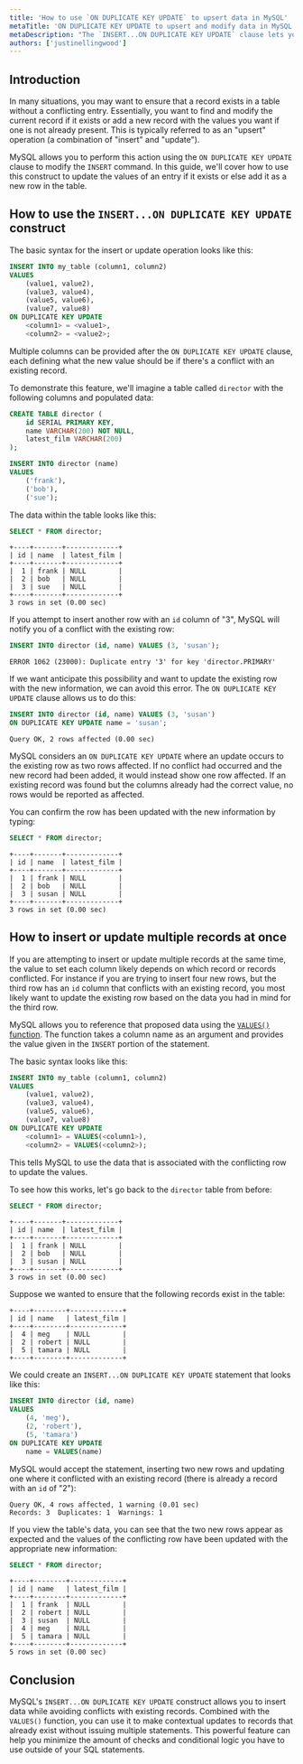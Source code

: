 ```yaml
---
title: 'How to use `ON DUPLICATE KEY UPDATE` to upsert data in MySQL'
metaTitle: 'ON DUPLICATE KEY UPDATE to upsert and modify data in MySQL'
metaDescription: "The `INSERT...ON DUPLICATE KEY UPDATE` clause lets you handle scenarios where a record should be modified if it exists and added if it does not exist."
authors: ['justinellingwood']
---
```


## Introduction

In many situations, you may want to ensure that a record exists in a table without a conflicting entry.  Essentially, you want to find and modify the current record if it exists or add a new record with the values you want if one is not already present.  This is typically referred to as an "upsert" operation (a combination of "insert" and "update").

MySQL allows you to perform this action using the `ON DUPLICATE KEY UPDATE` clause to modify the `INSERT` command.  In this guide, we'll cover how to use this construct to update the values of an entry if it exists or else add it as a new row in the table.

## How to use the `INSERT...ON DUPLICATE KEY UPDATE` construct

The basic syntax for the insert or update operation looks like this:

```sql
INSERT INTO my_table (column1, column2)
VALUES
    (value1, value2),
    (value3, value4),
    (value5, value6),
    (value7, value8)
ON DUPLICATE KEY UPDATE
    <column1> = <value1>,
    <column2> = <value2>;
```

Multiple columns can be provided after the `ON DUPLICATE KEY UPDATE` clause, each defining what the new value should be if there's a conflict with an existing record.

To demonstrate this feature, we'll imagine a table called `director` with the following columns and populated data:

```sql
CREATE TABLE director (
    id SERIAL PRIMARY KEY,
    name VARCHAR(200) NOT NULL,
    latest_film VARCHAR(200)
);

INSERT INTO director (name)
VALUES
    ('frank'),
    ('bob'),
    ('sue');
```

The data within the table looks like this:

```sql
SELECT * FROM director;
```
```
+----+-------+-------------+
| id | name  | latest_film |
+----+-------+-------------+
|  1 | frank | NULL        |
|  2 | bob   | NULL        |
|  3 | sue   | NULL        |
+----+-------+-------------+
3 rows in set (0.00 sec)
```

If you attempt to insert another row with an `id` column of "3", MySQL will notify you of a conflict with the existing row:

```sql
INSERT INTO director (id, name) VALUES (3, 'susan');
```
```
ERROR 1062 (23000): Duplicate entry '3' for key 'director.PRIMARY'
```

If we want anticipate this possibility and want to update the existing row with the new information, we can avoid this error.  The `ON DUPLICATE KEY UPDATE` clause allows us to do this:

```sql
INSERT INTO director (id, name) VALUES (3, 'susan')
ON DUPLICATE KEY UPDATE name = 'susan';
```
```
Query OK, 2 rows affected (0.00 sec)
```

MySQL considers an `ON DUPLICATE KEY UPDATE` where an update occurs to the existing row as two rows affected.  If no conflict had occurred and the new record had been added, it would instead show one row affected.  If an existing record was found but the columns already had the correct value, no rows would be reported as affected.

You can confirm the row has been updated with the new information by typing:

```sql
SELECT * FROM director;
```
```
+----+-------+-------------+
| id | name  | latest_film |
+----+-------+-------------+
|  1 | frank | NULL        |
|  2 | bob   | NULL        |
|  3 | susan | NULL        |
+----+-------+-------------+
3 rows in set (0.00 sec)
```

## How to insert or update multiple records at once

If you are attempting to insert or update multiple records at the same time, the value to set each column likely depends on which record or records conflicted.  For instance if you are trying to insert four new rows, but the third row has an `id` column that conflicts with an existing record, you most likely want to update the existing row based on the data you had in mind for the third row.

MySQL allows you to reference that proposed data using the [`VALUES()` function](https://dev.mysql.com/doc/refman/8.0/en/miscellaneous-functions.html#function_values).  The function takes a column name as an argument and provides the value given in the `INSERT` portion of the statement.

The basic syntax looks like this:

```sql
INSERT INTO my_table (column1, column2)
VALUES
    (value1, value2),
    (value3, value4),
    (value5, value6),
    (value7, value8)
ON DUPLICATE KEY UPDATE
    <column1> = VALUES(<column1>),
    <column2> = VALUES(<column2>);
```

This tells MySQL to use the data that is associated with the conflicting row to update the values.

To see how this works, let's go back to the `director` table from before:

```sql
SELECT * FROM director;
```
```
+----+-------+-------------+
| id | name  | latest_film |
+----+-------+-------------+
|  1 | frank | NULL        |
|  2 | bob   | NULL        |
|  3 | susan | NULL        |
+----+-------+-------------+
3 rows in set (0.00 sec)
```

Suppose we wanted to ensure that the following records exist in the table:

```
+----+--------+-------------+
| id | name   | latest_film |
+----+--------+-------------+
|  4 | meg    | NULL        |
|  2 | robert | NULL        |
|  5 | tamara | NULL        |
+----+--------+-------------+
```

We could create an `INSERT...ON DUPLICATE KEY UPDATE` statement that looks like this:

```sql
INSERT INTO director (id, name)
VALUES
    (4, 'meg'),
    (2, 'robert'),
    (5, 'tamara')
ON DUPLICATE KEY UPDATE
    name = VALUES(name)
```

MySQL would accept the statement, inserting two new rows and updating one where it conflicted with an existing record (there is already a record with an `id` of "2"):

```
Query OK, 4 rows affected, 1 warning (0.01 sec)
Records: 3  Duplicates: 1  Warnings: 1
```

If you view the table's data, you can see that the two new rows appear as expected and the values of the conflicting row have been updated with the appropriate new information:

```sql
SELECT * FROM director;
```
```
+----+--------+-------------+
| id | name   | latest_film |
+----+--------+-------------+
|  1 | frank  | NULL        |
|  2 | robert | NULL        |
|  3 | susan  | NULL        |
|  4 | meg    | NULL        |
|  5 | tamara | NULL        |
+----+--------+-------------+
5 rows in set (0.00 sec)
```

## Conclusion

MySQL's `INSERT...ON DUPLICATE KEY UPDATE` construct allows you to insert data while avoiding conflicts with existing records.  Combined with the `VALUES()` function, you can use it to make contextual updates to records that already exist without issuing multiple statements.  This powerful feature can help you minimize the amount of checks and conditional logic you have to use outside of your SQL statements.
